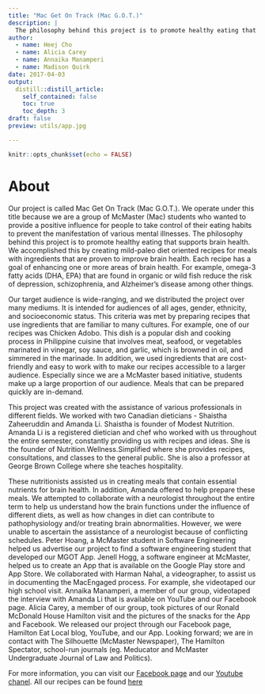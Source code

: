 ```yaml
---
title: "Mac Get On Track (Mac G.O.T.)"
description: |
  The philosophy behind this project is to promote healthy eating that supports brain health.An app (both iOS and Android) was created to detail different paleo diet oriented recipes for meals with ingredients that are proven to improve brain health. 
author:
  - name: Heej Cho
  - name: Alicia Carey
  - name: Annaika Manamperi
  - name: Madison Quirk
date: 2017-04-03
output:
  distill::distill_article:
    self_contained: false
    toc: true
    toc_depth: 3
draft: false
preview: utils/app.jpg

---
```



```r
knitr::opts_chunk$set(echo = FALSE)
```

# About

Our project is called Mac Get On Track (Mac G.O.T.). We operate under this title because we are a group of McMaster (Mac) students who wanted to provide a positive influence for people to take control of their eating habits to prevent the manifestation of various mental illnesses. The philosophy behind this project is to promote healthy eating that supports brain health. We accomplished this by creating mild-paleo diet oriented recipes for meals with ingredients that are proven to improve brain health. Each recipe has a goal of enhancing one or more areas of brain health. For example, omega-3 fatty acids (DHA, EPA) that are found in organic or wild fish reduce the risk of depression, schizophrenia, and Alzheimer’s disease among other things. 

Our target audience is wide-ranging, and we distributed the project over many mediums. It is intended for audiences of all ages, gender, ethnicity, and socioeconomic status. This criteria was met by preparing recipes that use ingredients that are familiar to many cultures. For example, one of our recipes was Chicken Adobo. This dish is a popular dish and cooking process in Philippine cuisine that involves meat, seafood, or vegetables marinated in vinegar, soy sauce, and garlic, which is browned in oil, and simmered in the marinade. In addition, we used ingredients that are cost-friendly and easy to work with to make our recipes accessible to a larger audience. Especially since we are a McMaster based initiative, students make up a large proportion of our audience. Meals that can be prepared quickly are in-demand.

This project was created with the assistance of various professionals in different fields. We worked with two Canadian dieticians - Shaistha Zaheeruddin and Amanda Li. Shaistha is founder of Modest Nutrition. Amanda Li is a registered dietician and chef who worked with us throughout the entire semester, constantly providing us with recipes and ideas. She is the founder of Nutrition.Wellness.Simplified where she provides recipes, consultations, and classes to the general public. She is also a professor at George Brown College where she teaches hospitality. 

These nutritionists assisted us in creating meals that contain essential nutrients for brain health. In addition, Amanda offered to help prepare these meals. We attempted to collaborate with a neurologist throughout the entire term to help us understand how the brain functions under the influence of different diets, as well as how changes in diet can contribute to pathophysiology and/or treating brain abnormalities. However, we were unable to ascertain the assistance of a neurologist because of conflicting schedules. Peter Hoang, a McMaster student in Software Engineering helped us advertise our project to find a software engineering student that developed our MGOT App. Jenell Hogg, a software engineer at McMaster, helped us to create an App that is available on the Google Play store and App Store.  We collaborated with Harman Nahal, a videographer, to assist us in documenting the MacEngaged process. For example, she videotaped our high school visit. Annaika Manamperi, a member of our group, videotaped the interview with Amanda Li that is available on YouTube and our Facebook page. Alicia Carey, a member of our group, took pictures of our Ronald McDonald House Hamilton visit and the pictures of the snacks for the App and Facebook. We released our project through our Facebook page, Hamilton Eat Local blog, YouTube, and our App. Looking forward; we are in contact with The Silhouette (McMaster Newspaper), The Hamilton Spectator, school-run journals (eg. Meducator and McMaster Undergraduate Journal of Law and Politics). 

For more information, you can visit our [Facebook page](https://www.facebook.com/macgetontrack) and our [Youtube  chanel](https://www.youtube.com/channel/UCDUss9nKvV6g7M2MdFimY-w). All our recipes can be found [here](utils/recipes.pdf)